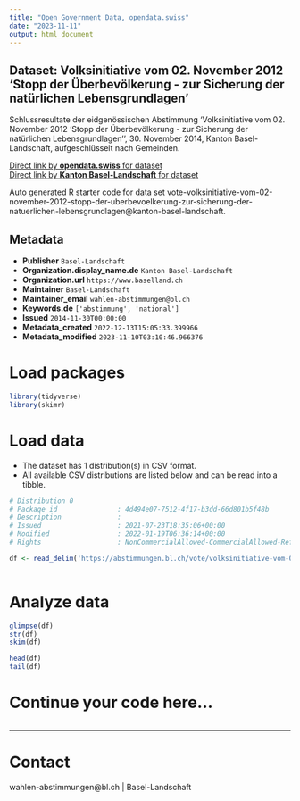 ```yaml
---
title: "Open Government Data, opendata.swiss"
date: "2023-11-11"
output: html_document
---
```


## Dataset: Volksinitiative vom 02. November 2012 'Stopp der Überbevölkerung - zur Sicherung der natürlichen Lebensgrundlagen'

Schlussresultate der eidgenössischen Abstimmung 'Volksinitiative vom 02. November 2012 'Stopp der Überbevölkerung - zur Sicherung der natürlichen Lebensgrundlagen'', 30. November 2014, Kanton Basel-Landschaft, aufgeschlüsselt nach Gemeinden.

[Direct link by **opendata.swiss** for dataset](https://opendata.swiss/de/dataset/volksinitiative-vom-02-november-2012-stopp-der-uberbevolkerung-zur-sicherung-der-naturlichen-le)<br>
[Direct link by **Kanton Basel-Landschaft** for dataset](https://abstimmungen.bl.ch/vote/volksinitiative-vom-02-november-2012-stopp-der-uberbevoelkerung-zur-sicherung-der-natuerlichen-lebensgrundlagen/data)

Auto generated R starter code for data set vote-volksinitiative-vom-02-november-2012-stopp-der-uberbevoelkerung-zur-sicherung-der-natuerlichen-lebensgrundlagen@kanton-basel-landschaft.

## Metadata

- **Publisher** `Basel-Landschaft`
- **Organization.display_name.de** `Kanton Basel-Landschaft`
- **Organization.url** `https://www.baselland.ch`
- **Maintainer** `Basel-Landschaft`
- **Maintainer_email** `wahlen-abstimmungen@bl.ch`
- **Keywords.de** `['abstimmung', 'national']`
- **Issued** `2014-11-30T00:00:00`
- **Metadata_created** `2022-12-13T15:05:33.399966`
- **Metadata_modified** `2023-11-10T03:10:46.966376`


# Load packages

```r

library(tidyverse)
library(skimr)

```

# Load data

-   The dataset has 1 distribution(s) in CSV format.
-   All available CSV distributions are listed below and can be read into a tibble.

```r

# Distribution 0
# Package_id               : 4d494e07-7512-4f17-b3dd-66d801b5f48b
# Description              : 
# Issued                   : 2021-07-23T18:35:06+00:00
# Modified                 : 2022-01-19T06:36:14+00:00
# Rights                   : NonCommercialAllowed-CommercialAllowed-ReferenceRequired

df <- read_delim('https://abstimmungen.bl.ch/vote/volksinitiative-vom-02-november-2012-stopp-der-uberbevoelkerung-zur-sicherung-der-natuerlichen-lebensgrundlagen/data-csv')



```

# Analyze data

```r

glimpse(df)
str(df)
skim(df)

head(df)
tail(df)

```

# Continue your code here...

```r

```

------------------------------------------------------------------------

# Contact

wahlen-abstimmungen@bl.ch | Basel-Landschaft
